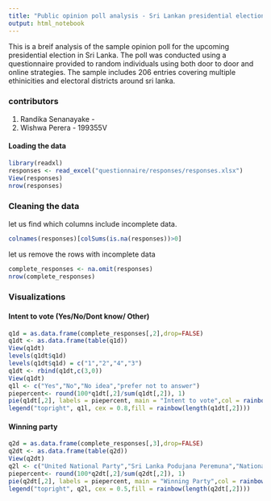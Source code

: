 ```yaml
---
title: "Public opinion poll analysis - Sri Lankan presidential election 2019 "
output: html_notebook
---
```


This is a breif analysis of the sample opinion poll for the upcoming presidential election in Sri Lanka. The poll was conducted using a questionnaire provided to random individuals using both door to door and online strategies. The sample includes 206 entries covering multiple ethinicities and electoral districts around sri lanka. 

### contributors

1. Randika Senanayake  -
2. Wishwa  Perera      - 199355V

#### Loading the data

```r
library(readxl)
responses <- read_excel("questionnaire/responses/responses.xlsx")
View(responses)
nrow(responses)
```

### Cleaning the data

let us find which columns include incomplete data.
```r
colnames(responses)[colSums(is.na(responses))>0]
```
let us remove the rows with incomplete data
```r
complete_responses <- na.omit(responses)
nrow(complete_responses)
```

### Visualizations

#### Intent to vote (Yes/No/Dont know/ Other)

```r
q1d = as.data.frame(complete_responses[,2],drop=FALSE)
q1dt <- as.data.frame(table(q1d))
View(q1dt)
levels(q1dt$q1d)
levels(q1dt$q1d) = c("1","2","4","3")
q1dt <- rbind(q1dt,c(3,0))
View(q1dt)
q1l <- c("Yes","No","No idea","prefer not to answer")
piepercent<- round(100*q1dt[,2]/sum(q1dt[,2]), 1)
pie(q1dt[,2], labels = piepercent, main = "Intent to vote",col = rainbow(length(q1dt[,2])))
legend("topright", q1l, cex = 0.8,fill = rainbow(length(q1dt[,2])))
```
 
#### Winning party 

```r
q2d = as.data.frame(complete_responses[,3],drop=FALSE)
q2dt <- as.data.frame(table(q2d))
View(q2dt)
q2l <- c("United National Party","Sri Lanka Podujana Peremuna","National People's Movement","National Peoples Party","No Idea","Prefer not to answer","Other")
piepercent<- round(100*q2dt[,2]/sum(q2dt[,2]), 1)
pie(q2dt[,2], labels = piepercent, main = "Winning Party",col = rainbow(length(q2dt[,2])))
legend("topright", q2l, cex = 0.5,fill = rainbow(length(q2dt[,2])))
```
